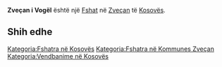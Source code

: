 {{Fshat në Kosovës
 | Emri                = Zveçan i Vogël
| sqi_N_name = Zveçan i Vogël
| sqi_N_FULL_NAME_RO = Zveçan i Vogël
| sqi_N_FULL_NAME_ND_RO = Zvecan i Vogel
| sqi_N_SORT_NAME_RG = ZVECANIVOGEL
| sqi_N_FULL_NAME_RG = Zveçan i Vogël
| sqi_N_FULL_NAME_ND_RG = Zvecan i Vogel
| srp_N_name = Mali Zvečan
| srp_N_FULL_NAME_RO = Mali Zvečan
| srp_N_FULL_NAME_ND_RO = Mali Zvecan
| srp_N_SORT_NAME_RG = MALIZVECAN
| srp_N_FULL_NAME_RG = Mali Zvečan
| srp_N_FULL_NAME_ND_RG = Mali Zvecan
| srp_NS_name = Мали Звечан
| srp_NS_FULL_NAME_RO = Мали Звечан
| srp_NS_FULL_NAME_ND_RO = Мали Звечан
| srp_NS_SORT_NAME_RG = МАЛИЗВЕЧАН
| srp_NS_FULL_NAME_RG = Мали Звечан
| srp_NS_FULL_NAME_ND_RG = Мали Звечан
| srp_V_name = Zvečan
| srp_V_FULL_NAME_RO = Zvečan
| srp_V_FULL_NAME_ND_RO = Zvecan
| srp_V_SORT_NAME_RG = ZVECAN
| srp_V_FULL_NAME_RG = Zvečan
| srp_V_FULL_NAME_ND_RG = Zvecan
| srp_VS_name = Звечан
| srp_VS_FULL_NAME_RO = Звечан
| srp_VS_FULL_NAME_ND_RO = Звечан
| srp_VS_SORT_NAME_RG = ЗВЕЧАН
| srp_VS_FULL_NAME_RG = Звечан
| srp_VS_FULL_NAME_ND_RG = Звечан

 | Emri (Rasa dhanore) = 
 | Figura              = 
 | Shteti              = Kosovo
 | Komuna              = Zveçan
 | Kodi postar         = 
 | Sipërfaqja          = 

 | Popullsia           = 

 | Regj. i popullsisë  = 
 | Dend. e popullsisë  = 
 | Faqja zyrtare       = 
 <!--- Koordinatat ----> 
 | Gjerësia            = 42.897222
 | Gjatësia            = 20.849444
 | Lartësia            = 
}}
'''Zveçan i Vogël''' është një [[Fshat]] në [[Zveçan]] të [[Kosovës]].

<!-- == Gjeografia == -->
<!-- == Historia == -->
<!-- == Demografia == -->
== Shih edhe ==
{{Komuna Zveçan}}
{{Kosovo-Administrata-Cung}}

[[Kategoria:Fshatra në Kosovës]]
[[Kategoria:Fshatra në Kommunes Zveçan]]
[[Kategoria:Vendbanime në Kosovës]]
